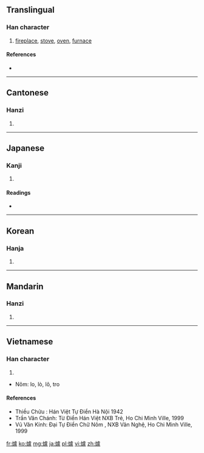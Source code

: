 {{also|炉|爐}}
==Translingual==

===Han character===
{{Han char|rn=86|rad=火|as=16|sn=20|four=9181<sub>7</sub>|canj=火卜心廿 (FYPT)}}

# [[fireplace]], [[stove]], [[oven]], [[furnace]]

====References====
* {{Han ref|kx=0686.310|dkj=19566|dj=1099.170|hdz=32246.250|uh=7210|ud=29200|bh=C46C|bd=50284}}

----

==Cantonese==

===Hanzi===
{{yue-hanzi|jyut=|y=lou4|sim=炉}}

# {{defn|lang=yue|sort=火16}}

----

==Japanese==

===Kanji===
{{ja-kanji|grade=|rs=火16}}

# {{defn|lang=ja|sort=火16}}

====Readings====
* {{ja-readings|on=[[ろ]] (ro)|kun=[[いろり]] (irori)}}

----

==Korean==

===Hanja===
{{ko-hanja|hangeul=로>노|eumhun=|rv=ro>no|mr=ro>no|y=lo>no}}

# {{defn|lang=ko|sort=火16}}

----

==Mandarin==

===Hanzi===
{{cmn-hanzi|sim=炉|pin=[[lú]] ([[lu2]])|wg=lu<sup>2</sup>}}

# {{defn|lang=cmn|sort=火16}}

----

==Vietnamese==

===Han character===
{{vi-hantu|Lô|rs=火16}}

# {{defn|lang=vi|sort=火16}}
* Nôm: lo, lò, lô, tro

====References====
* Thiều Chửu : Hán Việt Tự Điển  Hà Nội 1942
* Trần Văn Chánh: Từ Điển Hán Việt NXB Trẻ, Ho Chi Minh Ville, 1999
* Vũ Văn Kính: Đại Tự Điển Chữ Nôm , NXB Văn Nghệ, Ho Chi Minh Ville, 1999

[[fr:爐]]
[[ko:爐]]
[[mg:爐]]
[[ja:爐]]
[[pl:爐]]
[[vi:爐]]
[[zh:爐]]